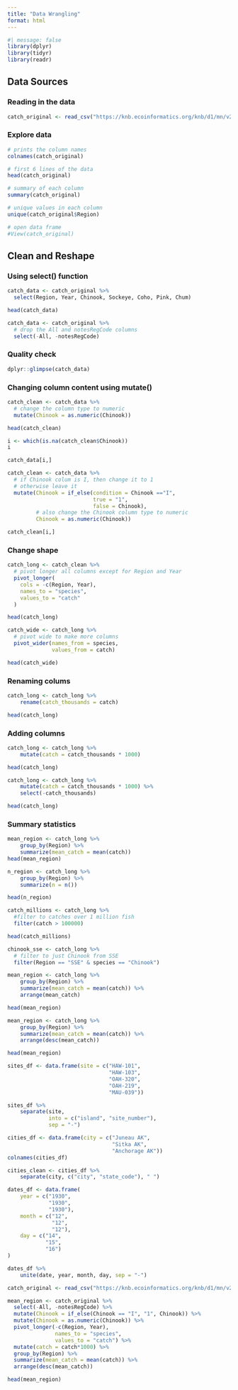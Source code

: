```yaml
---
title: "Data Wrangling"
format: html
---
```


```r
#| message: false
library(dplyr)
library(tidyr)
library(readr)
```

## Data Sources

### Reading in the data

```r
catch_original <- read_csv("https://knb.ecoinformatics.org/knb/d1/mn/v2/object/df35b.302.1")
```

### Explore data

```r
# prints the column names
colnames(catch_original)

# first 6 lines of the data
head(catch_original)

# summary of each column
summary(catch_original)

# unique values in each column
unique(catch_original$Region)

# open data frame
#View(catch_original)
```

## Clean and Reshape

### Using select() function

```r
catch_data <- catch_original %>% 
  select(Region, Year, Chinook, Sockeye, Coho, Pink, Chum)

head(catch_data)
```

```r
catch_data <- catch_original %>% 
  # drop the All and notesRegCode columns
  select(-All, -notesRegCode)
```

### Quality check
```r
dplyr::glimpse(catch_data)
```

### Changing column content using mutate()
```r
catch_clean <- catch_data %>% 
  # change the column type to numeric
  mutate(Chinook = as.numeric(Chinook))

head(catch_clean)
```
```r
i <- which(is.na(catch_clean$Chinook))
i
```
```r
catch_data[i,]
```
```r
catch_clean <- catch_data %>% 
  # if Chinook colum is I, then change it to 1
  # otherwise leave it
  mutate(Chinook = if_else(condition = Chinook =="I",
                           true = "1",
                           false = Chinook),
         # also change the Chinook column type to numeric
         Chinook = as.numeric(Chinook))

catch_clean[i,]
```

### Change shape
```r
catch_long <- catch_clean %>% 
  # pivot longer all columns except for Region and Year
  pivot_longer(
    cols = -c(Region, Year),
    names_to = "species", 
    values_to = "catch"
  )

head(catch_long)
```
```r
catch_wide <- catch_long %>% 
  # pivot wide to make more columns
  pivot_wider(names_from = species, 
              values_from = catch)

head(catch_wide)
```

### Renaming colums
```r
catch_long <- catch_long %>%
    rename(catch_thousands = catch)

head(catch_long)
```

### Adding columns

```r
catch_long <- catch_long %>%
    mutate(catch = catch_thousands * 1000)

head(catch_long)
```
```r
catch_long <- catch_long %>%
    mutate(catch = catch_thousands * 1000) %>%
    select(-catch_thousands)

head(catch_long)
```


### Summary statistics

```r
mean_region <- catch_long %>%
    group_by(Region) %>%
    summarize(mean_catch = mean(catch))
head(mean_region)
```


```r
n_region <- catch_long %>%
    group_by(Region) %>%
    summarize(n = n())

head(n_region)
```

```r
catch_millions <- catch_long %>% 
  #filter to catches over 1 million fish
  filter(catch > 100000)

head(catch_millions)

chinook_sse <- catch_long %>% 
  # filter to just Chinook from SSE
  filter(Region == "SSE" & species == "Chinook")
```

```r
mean_region <- catch_long %>%
    group_by(Region) %>%
    summarize(mean_catch = mean(catch)) %>%
    arrange(mean_catch)

head(mean_region)
```

```r
mean_region <- catch_long %>%
    group_by(Region) %>%
    summarize(mean_catch = mean(catch)) %>%
    arrange(desc(mean_catch))

head(mean_region)
```

```r
sites_df <- data.frame(site = c("HAW-101",
                                "HAW-103",
                                "OAH-320",
                                "OAH-219",
                                "MAU-039"))

sites_df %>%
    separate(site, 
             into = c("island", "site_number"),
             sep = "-")
```
```r
cities_df <- data.frame(city = c("Juneau AK",
                                 "Sitka AK",
                                 "Anchorage AK"))
colnames(cities_df)

cities_clean <- cities_df %>%
    separate(city, c("city", "state_code"), " ")
```

```r
dates_df <- data.frame(
    year = c("1930",
             "1930",
             "1930"),
    month = c("12",
              "12",
              "12"),
    day = c("14",
            "15",
            "16")
)

dates_df %>%
    unite(date, year, month, day, sep = "-")
```

```r
catch_original <- read_csv("https://knb.ecoinformatics.org/knb/d1/mn/v2/object/df35b.302.1")

mean_region <- catch_original %>%
  select(-All, -notesRegCode) %>% 
  mutate(Chinook = if_else(Chinook == "I", "1", Chinook)) %>% 
  mutate(Chinook = as.numeric(Chinook)) %>% 
  pivot_longer(-c(Region, Year), 
               names_to = "species", 
               values_to = "catch") %>%
  mutate(catch = catch*1000) %>% 
  group_by(Region) %>% 
  summarize(mean_catch = mean(catch)) %>% 
  arrange(desc(mean_catch))

head(mean_region)
```

